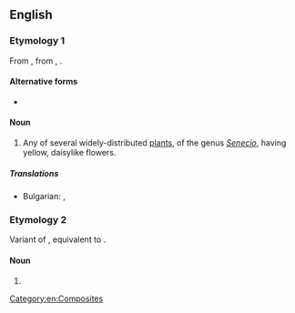 ==English==

===Etymology 1===
From {{etyl|enm|en}} {{m|enm|grundeswulie|grundeswülie}}, from {{etyl|ang|en}} {{m|ang|grundeswyliġe}}, {{m|ang|grundeswelġe||groundsel}}.

====Alternative forms====
* {{l|en|grunsel}}

====Noun====
{{wikipedia}}
{{en-noun}}

# Any of several widely-distributed [[plant]]s, of the genus ''[[Senecio]]'', having yellow, daisylike flowers.

=====Translations=====
{{trans-top|Senecio}}
* Bulgarian: {{t|bg|спореж|m}}, {{t|bg|кръстец|m}}
{{trans-mid}}
{{trans-bottom}}

===Etymology 2===
Variant of {{m|en|groundsill}}, equivalent to {{compound|ground|sill|lang=en}}.

====Noun====
{{en-noun}}

# {{alternative form of|groundsill|lang=en}}

[[Category:en:Composites]]
